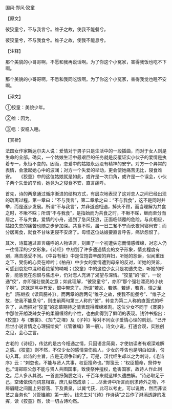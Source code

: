 

国风·郑风·狡童

【原文】

彼狡童兮，不与我言兮。维子之故，使我不能餐兮。

彼狡童兮，不与我食兮。维子之故，使我不能息兮。

【注释】

那个美貌的小哥哥啊，不愿和我再说话啊。为了你这个小冤家，害得我饭也吃不下啊。

那个美貌的小哥哥啊，不愿和我同吃饭啊。为了你这个小冤家，害得我觉也睡不安啊。

【译文】

①狡童：美貌少年。

②维：因为。

③息：安稳入睡。

【赏析】

法国女作家斯达尔夫人说：爱情对于男子只是生活中的一段插曲，而对于女人则是生命的全部。确实，一个姑娘生活中最艰巨的任务就是反覆证实小伙子的爱情是执着专一，永恒不变的。因而，恋爱中的姑娘永远没有精神的安宁。对方一个异常的表情，会激起她心中的波澜；对方一个失爱的举动，更会使她痛苦无比，寝食难安。　　《狡童》中的这位姑娘就是如此，或许是一次口角，或许是一个误会，小伙子两个失爱的举动，她竟为之寝食不安，直言痛呼。

首先，诗的两章通过循序渐进的结构方式，有层次地表现了这对恋人之间已经出现的疏离过程。第一章曰：“不与我言”，第二章承之曰：“不与我食”，这不是同时并举，而是逐步发展。所谓“不与我言”，并非道途相遇，掉头不顾，而当理解为共食之时，不瞅不睬；所谓“不与我食”，是指始而为共食之时，不瞅不睬，继而至分而居之，不与共食。爱情的小舟，遇到了急风狂浪，正面临倾覆的危险。与此相应，姑娘失恋的痛苦也随之步步加深。共食不睬，虽一日三餐不宁而长夜同寝尚安；而分居离食，就食不甘味更寝不安席了。毋怪这位姑娘要直言呼告，痛诉怨恨了。

其次，诗篇通过直言痛呼的人物语言，刻画了一个初遭失恋而情感缠绵，对恋人仍一往情深的少女形象。《诗经》中刻划了许多遭遇情变的女子形象，情变程度有别，痛苦感受不同。《中谷有蓷》中是位饱尝辛酸的弃妇，听她的怨诉，似闻重压之下，受伤的心灵在呻吟；《柏舟）中少女的爱情遭到母亲的反对，听她的哭诉，可感到哀怨中混和着绝望的呐喊；《狡童》中的这位少女只是初遭失恋，听她的呼告，能感觉在怨恨与焦虑中，仍对恋人充满了渴望与深情。“狡童”的“狡”，一说通“佼”，亦即强壮俊美之意；如此理解，“彼狡童兮”，亦即“那个强壮漂亮的小伙子啊”。这就是骂中有爱，恨中带恋了。所谓“若忿，若憾，若谑，若真，情之至也”（陈继揆《读风臆补》）。而两章的后两句“维子之故，使我不能餐兮”、“维子之故，使我不能息兮”，则由前两句第三人称的“彼”，转变为第二人称的直面式的呼告了，从而把对“狡童”的恋慕期待之情表现得缠绵难割。这位少女不同于《褰裳》中那位开朗泼辣女子的柔弱缠绵的个性，也由此得到了鲜明的表现。钱钟书指出：《狡童》与《褰裳》、《东门之墠》及《子衿》等对不同女子爱情心理的刻划，“已开后世小说言情之心理描绘矣”（《管锥编》第一册）。诗文小说，打通合观，实独创之见，会心之言。

古老的《诗经》，传达的是古今相通之情，只因语言简奥，才使初读者有艰深难解之感。《狡童》则不然，不仅少女的感情哀伤动人，少女的呼告也是明白如话，句句入耳。此诗的主旨，应是无须争辩的了。可是，汉代经生却以之为刺诗，《毛诗序》云：“刺忽也，不能与贤人共事，权臣擅命也。”郑笺云：“权臣擅命，祭仲专也。”谓郑昭公忽不能与贤人共图国事，致使祭仲擅权，危害国家，故诗人作此刺之。后人多从其说。一首直抒胸臆之诗，千百年来就这样久遭曲解。“诗必取足于己，空诸依傍而词意相宣，庶几斐然成章；……尽舍诗中所言而别求诗外之物，不屑眉睫之间而上穷碧落、下及黄泉，以冀弋获，此可以考史，可以说教，然而非谈艺之当务也”（《管锥编》第一册）。钱先生对“《诗》作诗读”之旨作了淋漓透辟的发挥，读《狡童》然，读一切古诗均然。


